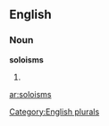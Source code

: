 ==English==

===Noun===
'''soloisms'''

# {{plural of|[[soloism]]}}

[[Category:English plurals]]

[[ar:soloisms]]